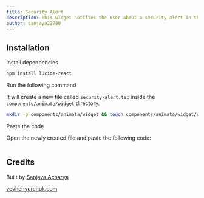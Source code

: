 ```yaml
---
title: Security Alert
description: This widget notifies the user about a security alert in the system.
author: sanjaya22780
---
```


<ComponentPreview name="widget-security-alert--docs" />

## Installation

<Steps>
<Step>Install dependencies</Step>

```bash
npm install lucide-react
```

<Step>Run the following command</Step>

It will create a new file called `security-alert.tsx` inside the `components/animata/widget` directory.

```bash
mkdir -p components/animata/widget && touch components/animata/widget/security-alert.tsx
```

<Step>Paste the code</Step>

Open the newly created file and paste the following code:

```jsx file=<rootDir>/animata/widget/security-alert.tsx

```

</Steps>

## Credits

Built by [Sanjaya Acharya](https://github.com/acharya-sanjaya)

[yevhenyurchuk.com](https://yevhenyurchuk.com/)
